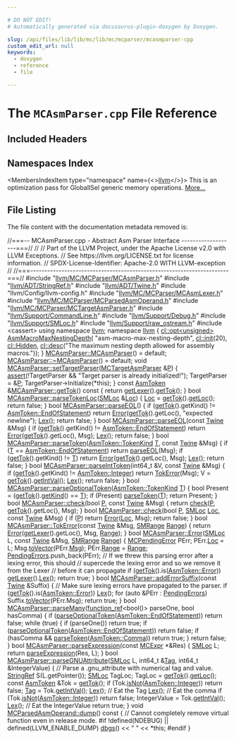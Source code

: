 ```yaml
---

# DO NOT EDIT!
# Automatically generated via docusaurus-plugin-doxygen by Doxygen.

slug: /api/files/lib/lib/mc/lib/mc/mcparser/mcasmparser-cpp
custom_edit_url: null
keywords:
  - doxygen
  - reference
  - file

---
```





# The `MCAsmParser.cpp` File Reference

<DoxygenPage pluginConfig={pluginConfig}>



## Included Headers

<IncludesList>
<IncludesListItem
  filePath="llvm/MC/MCParser/MCAsmParser.h"
  permalink="/docs/api/files/include/include/llvm/include/llvm/mc/include/llvm/mc/mcparser/mcasmparser-h"
  isLocal="true" />
<IncludesListItem
  filePath="llvm/ADT/StringRef.h"
  permalink="/docs/api/files/include/include/llvm/include/llvm/adt/stringref-h"
  isLocal="true" />
<IncludesListItem
  filePath="llvm/ADT/Twine.h"
  permalink="/docs/api/files/include/include/llvm/include/llvm/adt/twine-h"
  isLocal="true" />
<IncludesListItem
  filePath="llvm/Config/llvm-config.h"
  permalink=""
  isLocal="true" />
<IncludesListItem
  filePath="llvm/MC/MCParser/MCAsmLexer.h"
  permalink="/docs/api/files/include/include/llvm/include/llvm/mc/include/llvm/mc/mcparser/mcasmlexer-h"
  isLocal="true" />
<IncludesListItem
  filePath="llvm/MC/MCParser/MCParsedAsmOperand.h"
  permalink="/docs/api/files/include/include/llvm/include/llvm/mc/include/llvm/mc/mcparser/mcparsedasmoperand-h"
  isLocal="true" />
<IncludesListItem
  filePath="llvm/MC/MCParser/MCTargetAsmParser.h"
  permalink="/docs/api/files/include/include/llvm/include/llvm/mc/include/llvm/mc/mcparser/mctargetasmparser-h"
  isLocal="true" />
<IncludesListItem
  filePath="llvm/Support/CommandLine.h"
  permalink="/docs/api/files/include/include/llvm/include/llvm/support/commandline-h"
  isLocal="true" />
<IncludesListItem
  filePath="llvm/Support/Debug.h"
  permalink="/docs/api/files/include/include/llvm/include/llvm/support/debug-h"
  isLocal="true" />
<IncludesListItem
  filePath="llvm/Support/SMLoc.h"
  permalink="/docs/api/files/include/include/llvm/include/llvm/support/smloc-h"
  isLocal="true" />
<IncludesListItem
  filePath="llvm/Support/raw_ostream.h"
  permalink="/docs/api/files/include/include/llvm/include/llvm/support/raw-ostream-h"
  isLocal="true" />
<IncludesListItem
  filePath="cassert"
  permalink=""
  isLocal="false" />
</IncludesList>

## Namespaces Index

<MembersIndex>

<MembersIndexItem
  type="namespace"
  name={<><a href="/docs/api/namespaces/llvm">llvm</a></>}>
This is an optimization pass for GlobalISel generic memory operations. <a href="/docs/api/namespaces/llvm/#details">More...</a>
</MembersIndexItem>

</MembersIndex>


## File Listing

The file content with the documentation metadata removed is:

<ProgramListing>

<Link id="l00001" /><CodeLine lineNumber="1"><span class="doxyHighlightComment">//===-- MCAsmParser.cpp - Abstract Asm Parser Interface -------------------===//</span></CodeLine>
<Link id="l00002" /><CodeLine lineNumber="2"><span class="doxyHighlightComment">//</span></CodeLine>
<Link id="l00003" /><CodeLine lineNumber="3"><span class="doxyHighlightComment">// Part of the LLVM Project, under the Apache License v2.0 with LLVM Exceptions.</span></CodeLine>
<Link id="l00004" /><CodeLine lineNumber="4"><span class="doxyHighlightComment">// See https://llvm.org/LICENSE.txt for license information.</span></CodeLine>
<Link id="l00005" /><CodeLine lineNumber="5"><span class="doxyHighlightComment">// SPDX-License-Identifier: Apache-2.0 WITH LLVM-exception</span></CodeLine>
<Link id="l00006" /><CodeLine lineNumber="6"><span class="doxyHighlightComment">//</span></CodeLine>
<Link id="l00007" /><CodeLine lineNumber="7"><span class="doxyHighlightComment">//===----------------------------------------------------------------------===//</span></CodeLine>
<Link id="l00008" /><CodeLine lineNumber="8"></CodeLine>
<Link id="l00009" /><CodeLine lineNumber="9"><span class="doxyHighlightPreprocessor">#include &quot;<a href="/docs/api/files/include/include/llvm/include/llvm/mc/include/llvm/mc/mcparser/mcasmparser-h">llvm/MC/MCParser/MCAsmParser.h</a>&quot;</span></CodeLine>
<Link id="l00010" /><CodeLine lineNumber="10"><span class="doxyHighlightPreprocessor">#include &quot;<a href="/docs/api/files/include/include/llvm/include/llvm/adt/stringref-h">llvm/ADT/StringRef.h</a>&quot;</span></CodeLine>
<Link id="l00011" /><CodeLine lineNumber="11"><span class="doxyHighlightPreprocessor">#include &quot;<a href="/docs/api/files/include/include/llvm/include/llvm/adt/twine-h">llvm/ADT/Twine.h</a>&quot;</span></CodeLine>
<Link id="l00012" /><CodeLine lineNumber="12"><span class="doxyHighlightPreprocessor">#include &quot;llvm/Config/llvm-config.h&quot;</span></CodeLine>
<Link id="l00013" /><CodeLine lineNumber="13"><span class="doxyHighlightPreprocessor">#include &quot;<a href="/docs/api/files/include/include/llvm/include/llvm/mc/include/llvm/mc/mcparser/mcasmlexer-h">llvm/MC/MCParser/MCAsmLexer.h</a>&quot;</span></CodeLine>
<Link id="l00014" /><CodeLine lineNumber="14"><span class="doxyHighlightPreprocessor">#include &quot;<a href="/docs/api/files/include/include/llvm/include/llvm/mc/include/llvm/mc/mcparser/mcparsedasmoperand-h">llvm/MC/MCParser/MCParsedAsmOperand.h</a>&quot;</span></CodeLine>
<Link id="l00015" /><CodeLine lineNumber="15"><span class="doxyHighlightPreprocessor">#include &quot;<a href="/docs/api/files/include/include/llvm/include/llvm/mc/include/llvm/mc/mcparser/mctargetasmparser-h">llvm/MC/MCParser/MCTargetAsmParser.h</a>&quot;</span></CodeLine>
<Link id="l00016" /><CodeLine lineNumber="16"><span class="doxyHighlightPreprocessor">#include &quot;<a href="/docs/api/files/include/include/llvm/include/llvm/support/commandline-h">llvm/Support/CommandLine.h</a>&quot;</span></CodeLine>
<Link id="l00017" /><CodeLine lineNumber="17"><span class="doxyHighlightPreprocessor">#include &quot;<a href="/docs/api/files/include/include/llvm/include/llvm/support/debug-h">llvm/Support/Debug.h</a>&quot;</span></CodeLine>
<Link id="l00018" /><CodeLine lineNumber="18"><span class="doxyHighlightPreprocessor">#include &quot;<a href="/docs/api/files/include/include/llvm/include/llvm/support/smloc-h">llvm/Support/SMLoc.h</a>&quot;</span></CodeLine>
<Link id="l00019" /><CodeLine lineNumber="19"><span class="doxyHighlightPreprocessor">#include &quot;<a href="/docs/api/files/include/include/llvm/include/llvm/support/raw-ostream-h">llvm/Support/raw&#95;ostream.h</a>&quot;</span></CodeLine>
<Link id="l00020" /><CodeLine lineNumber="20"><span class="doxyHighlightPreprocessor">#include &lt;cassert&gt;</span></CodeLine>
<Link id="l00021" /><CodeLine lineNumber="21"></CodeLine>
<Link id="l00022" /><CodeLine lineNumber="22"><span class="doxyHighlightKeyword">using namespace </span><span class="doxyHighlight"><a href="/docs/api/namespaces/llvm">llvm</a>;</span></CodeLine>
<Link id="l00023" /><CodeLine lineNumber="23"></CodeLine>
<Link id="l00024" /><CodeLine lineNumber="24"><span class="doxyHighlightKeyword">namespace </span><span class="doxyHighlight"><a href="/docs/api/namespaces/llvm">llvm</a> &#123;</span></CodeLine>
<Link id="l00025" /><CodeLine lineNumber="25" lineLink="/docs/api/namespaces/llvm/#ab4cdc747ff3adaa0f187fb37fae38874"><span class="doxyHighlight"><a href="/docs/api/classes/llvm/cl/opt">cl::opt&lt;unsigned&gt;</a> <a href="/docs/api/namespaces/llvm/#a6b70f3c5b015562762ce25a88c0f0794">AsmMacroMaxNestingDepth</a>(</span></CodeLine>
<Link id="l00026" /><CodeLine lineNumber="26"><span class="doxyHighlight">    </span><span class="doxyHighlightStringLiteral">&quot;asm-macro-max-nesting-depth&quot;</span><span class="doxyHighlight">, <a href="/docs/api/namespaces/llvm/cl/#ac12e6a8f3a1b511f0dee2ed6de0ae806">cl::init</a>(20), <a href="/docs/api/namespaces/llvm/cl/#a68075925a54790e71ca790e1d4f21a40a263ac008d8d31f13ce460395fc4cf7e6">cl::Hidden</a>,</span></CodeLine>
<Link id="l00027" /><CodeLine lineNumber="27"><span class="doxyHighlight">    <a href="/docs/api/structs/llvm/cl/desc">cl::desc</a>(</span><span class="doxyHighlightStringLiteral">&quot;The maximum nesting depth allowed for assembly macros.&quot;</span><span class="doxyHighlight">));</span></CodeLine>
<Link id="l00028" /><CodeLine lineNumber="28"><span class="doxyHighlight">&#125;</span></CodeLine>
<Link id="l00029" /><CodeLine lineNumber="29"></CodeLine>
<Link id="l00030" /><CodeLine lineNumber="30"><span class="doxyHighlight"><a href="/docs/api/classes/llvm/mcasmparser/#af7b89d03df4325baa998c69d6ae8c95a">MCAsmParser::MCAsmParser</a>() = </span><span class="doxyHighlightKeywordFlow">default</span><span class="doxyHighlight">;</span></CodeLine>
<Link id="l00031" /><CodeLine lineNumber="31"></CodeLine>
<Link id="l00032" /><CodeLine lineNumber="32"><span class="doxyHighlight"><a href="/docs/api/classes/llvm/mcasmparser/#ac4ec749397fb66602fd7feadc0a444bf">MCAsmParser::~MCAsmParser</a>() = </span><span class="doxyHighlightKeywordFlow">default</span><span class="doxyHighlight">;</span></CodeLine>
<Link id="l00033" /><CodeLine lineNumber="33"></CodeLine>
<Link id="l00034" /><CodeLine lineNumber="34" lineLink="/docs/api/classes/llvm/mcasmparser/#af473082d59d84b25a63d18be49ecb271"><span class="doxyHighlightKeywordType">void</span><span class="doxyHighlight"> <a href="/docs/api/classes/llvm/mcasmparser/#af473082d59d84b25a63d18be49ecb271">MCAsmParser::setTargetParser</a>(<a href="/docs/api/classes/llvm/mctargetasmparser">MCTargetAsmParser</a> &amp;<a href="/docs/api/files/lib/lib/option/option-cpp/#a04665169063c8ca1f2ea96c27fc7c2b2">P</a>) &#123;</span></CodeLine>
<Link id="l00035" /><CodeLine lineNumber="35"><span class="doxyHighlight">  <a href="/docs/api/files/lib/lib/target/lib/target/amdgpu/silowercontrolflow-cpp/#a4868c5d81c5ccc98c47aeab6244346a0">assert</a>(!TargetParser &amp;&amp; </span><span class="doxyHighlightStringLiteral">&quot;Target parser is already initialized!&quot;</span><span class="doxyHighlight">);</span></CodeLine>
<Link id="l00036" /><CodeLine lineNumber="36"><span class="doxyHighlight">  TargetParser = &amp;<a href="/docs/api/files/lib/lib/option/option-cpp/#a04665169063c8ca1f2ea96c27fc7c2b2">P</a>;</span></CodeLine>
<Link id="l00037" /><CodeLine lineNumber="37"><span class="doxyHighlight">  TargetParser-&gt;Initialize(&#42;</span><span class="doxyHighlightKeyword">this</span><span class="doxyHighlight">);</span></CodeLine>
<Link id="l00038" /><CodeLine lineNumber="38"><span class="doxyHighlight">&#125;</span></CodeLine>
<Link id="l00039" /><CodeLine lineNumber="39"></CodeLine>
<Link id="l00040" /><CodeLine lineNumber="40" lineLink="/docs/api/classes/llvm/mcasmparser/#a607ccd51956df621f1f5ea07c5d3b2c6"><span class="doxyHighlightKeyword">const</span><span class="doxyHighlight"> <a href="/docs/api/classes/llvm/asmtoken">AsmToken</a> &amp;<a href="/docs/api/classes/llvm/mcasmparser/#a607ccd51956df621f1f5ea07c5d3b2c6">MCAsmParser::getTok</a>()</span><span class="doxyHighlightKeyword"> const </span><span class="doxyHighlight">&#123;</span></CodeLine>
<Link id="l00041" /><CodeLine lineNumber="41"><span class="doxyHighlight">  </span><span class="doxyHighlightKeywordFlow">return</span><span class="doxyHighlight"> <a href="/docs/api/classes/llvm/mcasmparser/#aa4e7ba9b1dd10c4262ff498f9a7dd397">getLexer</a>().<a href="/docs/api/classes/llvm/mcasmlexer/#aacd3bad41979d112344478f44007a551">getTok</a>();</span></CodeLine>
<Link id="l00042" /><CodeLine lineNumber="42"><span class="doxyHighlight">&#125;</span></CodeLine>
<Link id="l00043" /><CodeLine lineNumber="43"></CodeLine>
<Link id="l00044" /><CodeLine lineNumber="44" lineLink="/docs/api/classes/llvm/mcasmparser/#adfe743277c072b490a3f6bfc7dd593d1"><span class="doxyHighlightKeywordType">bool</span><span class="doxyHighlight"> <a href="/docs/api/classes/llvm/mcasmparser/#adfe743277c072b490a3f6bfc7dd593d1">MCAsmParser::parseTokenLoc</a>(<a href="/docs/api/classes/llvm/smloc">SMLoc</a> &amp;<a href="/docs/api/namespaces/llvm/loc">Loc</a>) &#123;</span></CodeLine>
<Link id="l00045" /><CodeLine lineNumber="45"><span class="doxyHighlight">  <a href="/docs/api/namespaces/llvm/loc">Loc</a> = <a href="/docs/api/classes/llvm/mcasmparser/#a607ccd51956df621f1f5ea07c5d3b2c6">getTok</a>().<a href="/docs/api/classes/llvm/asmtoken/#a16611db1be4d04f03c570d9302504c04">getLoc</a>();</span></CodeLine>
<Link id="l00046" /><CodeLine lineNumber="46"><span class="doxyHighlight">  </span><span class="doxyHighlightKeywordFlow">return</span><span class="doxyHighlight"> </span><span class="doxyHighlightKeyword">false</span><span class="doxyHighlight">;</span></CodeLine>
<Link id="l00047" /><CodeLine lineNumber="47"><span class="doxyHighlight">&#125;</span></CodeLine>
<Link id="l00048" /><CodeLine lineNumber="48"></CodeLine>
<Link id="l00049" /><CodeLine lineNumber="49" lineLink="/docs/api/classes/llvm/mcasmparser/#a7b442abcc8f942ce12304975367e1fa2"><span class="doxyHighlightKeywordType">bool</span><span class="doxyHighlight"> <a href="/docs/api/classes/llvm/mcasmparser/#a7b442abcc8f942ce12304975367e1fa2">MCAsmParser::parseEOL</a>() &#123;</span></CodeLine>
<Link id="l00050" /><CodeLine lineNumber="50"><span class="doxyHighlight">  </span><span class="doxyHighlightKeywordFlow">if</span><span class="doxyHighlight"> (<a href="/docs/api/classes/llvm/mcasmparser/#a607ccd51956df621f1f5ea07c5d3b2c6">getTok</a>().getKind() != <a href="/docs/api/classes/llvm/asmtoken/#ab4316e41520ea53f789582c25bbec039ae10c5f59f330bfd15608e1dda213a98f">AsmToken::EndOfStatement</a>)</span></CodeLine>
<Link id="l00051" /><CodeLine lineNumber="51"><span class="doxyHighlight">    </span><span class="doxyHighlightKeywordFlow">return</span><span class="doxyHighlight"> <a href="/docs/api/namespaces/llvm/#ac226f3d2b9ca090171a8e0a8cb92c343a902b0d55fddef6f8d651fe1035b7d4bd">Error</a>(<a href="/docs/api/classes/llvm/mcasmparser/#a607ccd51956df621f1f5ea07c5d3b2c6">getTok</a>().getLoc(), </span><span class="doxyHighlightStringLiteral">&quot;expected newline&quot;</span><span class="doxyHighlight">);</span></CodeLine>
<Link id="l00052" /><CodeLine lineNumber="52"><span class="doxyHighlight">  <a href="/docs/api/classes/llvm/mcasmparser/#a922370d34654382dd4ff2b8a1a9c50d6">Lex</a>();</span></CodeLine>
<Link id="l00053" /><CodeLine lineNumber="53"><span class="doxyHighlight">  </span><span class="doxyHighlightKeywordFlow">return</span><span class="doxyHighlight"> </span><span class="doxyHighlightKeyword">false</span><span class="doxyHighlight">;</span></CodeLine>
<Link id="l00054" /><CodeLine lineNumber="54"><span class="doxyHighlight">&#125;</span></CodeLine>
<Link id="l00055" /><CodeLine lineNumber="55"></CodeLine>
<Link id="l00056" /><CodeLine lineNumber="56" lineLink="/docs/api/classes/llvm/mcasmparser/#adbf0064a97b1ecde598fee1ed3d8cf52"><span class="doxyHighlightKeywordType">bool</span><span class="doxyHighlight"> <a href="/docs/api/classes/llvm/mcasmparser/#a7b442abcc8f942ce12304975367e1fa2">MCAsmParser::parseEOL</a>(</span><span class="doxyHighlightKeyword">const</span><span class="doxyHighlight"> <a href="/docs/api/classes/llvm/twine">Twine</a> &amp;Msg) &#123;</span></CodeLine>
<Link id="l00057" /><CodeLine lineNumber="57"><span class="doxyHighlight">  </span><span class="doxyHighlightKeywordFlow">if</span><span class="doxyHighlight"> (<a href="/docs/api/classes/llvm/mcasmparser/#a607ccd51956df621f1f5ea07c5d3b2c6">getTok</a>().getKind() != <a href="/docs/api/classes/llvm/asmtoken/#ab4316e41520ea53f789582c25bbec039ae10c5f59f330bfd15608e1dda213a98f">AsmToken::EndOfStatement</a>)</span></CodeLine>
<Link id="l00058" /><CodeLine lineNumber="58"><span class="doxyHighlight">    </span><span class="doxyHighlightKeywordFlow">return</span><span class="doxyHighlight"> <a href="/docs/api/namespaces/llvm/#ac226f3d2b9ca090171a8e0a8cb92c343a902b0d55fddef6f8d651fe1035b7d4bd">Error</a>(<a href="/docs/api/classes/llvm/mcasmparser/#a607ccd51956df621f1f5ea07c5d3b2c6">getTok</a>().getLoc(), Msg);</span></CodeLine>
<Link id="l00059" /><CodeLine lineNumber="59"><span class="doxyHighlight">  <a href="/docs/api/classes/llvm/mcasmparser/#a922370d34654382dd4ff2b8a1a9c50d6">Lex</a>();</span></CodeLine>
<Link id="l00060" /><CodeLine lineNumber="60"><span class="doxyHighlight">  </span><span class="doxyHighlightKeywordFlow">return</span><span class="doxyHighlight"> </span><span class="doxyHighlightKeyword">false</span><span class="doxyHighlight">;</span></CodeLine>
<Link id="l00061" /><CodeLine lineNumber="61"><span class="doxyHighlight">&#125;</span></CodeLine>
<Link id="l00062" /><CodeLine lineNumber="62"></CodeLine>
<Link id="l00063" /><CodeLine lineNumber="63" lineLink="/docs/api/classes/llvm/mcasmparser/#a137818cb489ba17770a17ee9eb6f269e"><span class="doxyHighlightKeywordType">bool</span><span class="doxyHighlight"> <a href="/docs/api/classes/llvm/mcasmparser/#a137818cb489ba17770a17ee9eb6f269e">MCAsmParser::parseToken</a>(<a href="/docs/api/classes/llvm/asmtoken/#ab4316e41520ea53f789582c25bbec039">AsmToken::TokenKind</a> <a href="/docs/api/files/lib/lib/target/lib/target/mips/mips16isellowering-cpp/#a0acb682b8260ab1c60b918599864e2e5">T</a>, </span><span class="doxyHighlightKeyword">const</span><span class="doxyHighlight"> <a href="/docs/api/classes/llvm/twine">Twine</a> &amp;Msg) &#123;</span></CodeLine>
<Link id="l00064" /><CodeLine lineNumber="64"><span class="doxyHighlight">  </span><span class="doxyHighlightKeywordFlow">if</span><span class="doxyHighlight"> (<a href="/docs/api/files/lib/lib/target/lib/target/mips/mips16isellowering-cpp/#a0acb682b8260ab1c60b918599864e2e5">T</a> == <a href="/docs/api/classes/llvm/asmtoken/#ab4316e41520ea53f789582c25bbec039ae10c5f59f330bfd15608e1dda213a98f">AsmToken::EndOfStatement</a>)</span></CodeLine>
<Link id="l00065" /><CodeLine lineNumber="65"><span class="doxyHighlight">    </span><span class="doxyHighlightKeywordFlow">return</span><span class="doxyHighlight"> <a href="/docs/api/classes/llvm/mcasmparser/#a7b442abcc8f942ce12304975367e1fa2">parseEOL</a>(Msg);</span></CodeLine>
<Link id="l00066" /><CodeLine lineNumber="66"><span class="doxyHighlight">  </span><span class="doxyHighlightKeywordFlow">if</span><span class="doxyHighlight"> (<a href="/docs/api/classes/llvm/mcasmparser/#a607ccd51956df621f1f5ea07c5d3b2c6">getTok</a>().getKind() != <a href="/docs/api/files/lib/lib/target/lib/target/mips/mips16isellowering-cpp/#a0acb682b8260ab1c60b918599864e2e5">T</a>)</span></CodeLine>
<Link id="l00067" /><CodeLine lineNumber="67"><span class="doxyHighlight">    </span><span class="doxyHighlightKeywordFlow">return</span><span class="doxyHighlight"> <a href="/docs/api/namespaces/llvm/#ac226f3d2b9ca090171a8e0a8cb92c343a902b0d55fddef6f8d651fe1035b7d4bd">Error</a>(<a href="/docs/api/classes/llvm/mcasmparser/#a607ccd51956df621f1f5ea07c5d3b2c6">getTok</a>().getLoc(), Msg);</span></CodeLine>
<Link id="l00068" /><CodeLine lineNumber="68"><span class="doxyHighlight">  <a href="/docs/api/classes/llvm/mcasmparser/#a922370d34654382dd4ff2b8a1a9c50d6">Lex</a>();</span></CodeLine>
<Link id="l00069" /><CodeLine lineNumber="69"><span class="doxyHighlight">  </span><span class="doxyHighlightKeywordFlow">return</span><span class="doxyHighlight"> </span><span class="doxyHighlightKeyword">false</span><span class="doxyHighlight">;</span></CodeLine>
<Link id="l00070" /><CodeLine lineNumber="70"><span class="doxyHighlight">&#125;</span></CodeLine>
<Link id="l00071" /><CodeLine lineNumber="71"></CodeLine>
<Link id="l00072" /><CodeLine lineNumber="72" lineLink="/docs/api/classes/llvm/mcasmparser/#a8d9acbc65c25f0330cd2d8d6baded980"><span class="doxyHighlightKeywordType">bool</span><span class="doxyHighlight"> <a href="/docs/api/classes/llvm/mcasmparser/#a8d9acbc65c25f0330cd2d8d6baded980">MCAsmParser::parseIntToken</a>(int64&#95;t &amp;V, </span><span class="doxyHighlightKeyword">const</span><span class="doxyHighlight"> <a href="/docs/api/classes/llvm/twine">Twine</a> &amp;Msg) &#123;</span></CodeLine>
<Link id="l00073" /><CodeLine lineNumber="73"><span class="doxyHighlight">  </span><span class="doxyHighlightKeywordFlow">if</span><span class="doxyHighlight"> (<a href="/docs/api/classes/llvm/mcasmparser/#a607ccd51956df621f1f5ea07c5d3b2c6">getTok</a>().getKind() != <a href="/docs/api/classes/llvm/asmtoken/#ab4316e41520ea53f789582c25bbec039a2369278b71442a32bd6a7f6a6f411033">AsmToken::Integer</a>)</span></CodeLine>
<Link id="l00074" /><CodeLine lineNumber="74"><span class="doxyHighlight">    </span><span class="doxyHighlightKeywordFlow">return</span><span class="doxyHighlight"> <a href="/docs/api/classes/llvm/mcasmparser/#aca3b32b0f673fcda41b604540f49a4f9">TokError</a>(Msg);</span></CodeLine>
<Link id="l00075" /><CodeLine lineNumber="75"><span class="doxyHighlight">  V = <a href="/docs/api/classes/llvm/mcasmparser/#a607ccd51956df621f1f5ea07c5d3b2c6">getTok</a>().<a href="/docs/api/classes/llvm/asmtoken/#a270e1171db01008f862ffbc34f8476fc">getIntVal</a>();</span></CodeLine>
<Link id="l00076" /><CodeLine lineNumber="76"><span class="doxyHighlight">  <a href="/docs/api/classes/llvm/mcasmparser/#a922370d34654382dd4ff2b8a1a9c50d6">Lex</a>();</span></CodeLine>
<Link id="l00077" /><CodeLine lineNumber="77"><span class="doxyHighlight">  </span><span class="doxyHighlightKeywordFlow">return</span><span class="doxyHighlight"> </span><span class="doxyHighlightKeyword">false</span><span class="doxyHighlight">;</span></CodeLine>
<Link id="l00078" /><CodeLine lineNumber="78"><span class="doxyHighlight">&#125;</span></CodeLine>
<Link id="l00079" /><CodeLine lineNumber="79"></CodeLine>
<Link id="l00080" /><CodeLine lineNumber="80" lineLink="/docs/api/classes/llvm/mcasmparser/#a7fe5bbdb7d87187478d77f3a1d5a2a93"><span class="doxyHighlightKeywordType">bool</span><span class="doxyHighlight"> <a href="/docs/api/classes/llvm/mcasmparser/#a7fe5bbdb7d87187478d77f3a1d5a2a93">MCAsmParser::parseOptionalToken</a>(<a href="/docs/api/classes/llvm/asmtoken/#ab4316e41520ea53f789582c25bbec039">AsmToken::TokenKind</a> <a href="/docs/api/files/lib/lib/target/lib/target/mips/mips16isellowering-cpp/#a0acb682b8260ab1c60b918599864e2e5">T</a>) &#123;</span></CodeLine>
<Link id="l00081" /><CodeLine lineNumber="81"><span class="doxyHighlight">  </span><span class="doxyHighlightKeywordType">bool</span><span class="doxyHighlight"> Present = (<a href="/docs/api/classes/llvm/mcasmparser/#a607ccd51956df621f1f5ea07c5d3b2c6">getTok</a>().<a href="/docs/api/classes/llvm/asmtoken/#a792392c4dfe6e57615554204b0c51a2e">getKind</a>() == <a href="/docs/api/files/lib/lib/target/lib/target/mips/mips16isellowering-cpp/#a0acb682b8260ab1c60b918599864e2e5">T</a>);</span></CodeLine>
<Link id="l00082" /><CodeLine lineNumber="82"><span class="doxyHighlight">  </span><span class="doxyHighlightKeywordFlow">if</span><span class="doxyHighlight"> (Present)</span></CodeLine>
<Link id="l00083" /><CodeLine lineNumber="83"><span class="doxyHighlight">    <a href="/docs/api/classes/llvm/mcasmparser/#a137818cb489ba17770a17ee9eb6f269e">parseToken</a>(<a href="/docs/api/files/lib/lib/target/lib/target/mips/mips16isellowering-cpp/#a0acb682b8260ab1c60b918599864e2e5">T</a>);</span></CodeLine>
<Link id="l00084" /><CodeLine lineNumber="84"><span class="doxyHighlight">  </span><span class="doxyHighlightKeywordFlow">return</span><span class="doxyHighlight"> Present;</span></CodeLine>
<Link id="l00085" /><CodeLine lineNumber="85"><span class="doxyHighlight">&#125;</span></CodeLine>
<Link id="l00086" /><CodeLine lineNumber="86"></CodeLine>
<Link id="l00087" /><CodeLine lineNumber="87" lineLink="/docs/api/classes/llvm/mcasmparser/#a3030316a1ebebb07ea5bfef630daa790"><span class="doxyHighlightKeywordType">bool</span><span class="doxyHighlight"> <a href="/docs/api/classes/llvm/mcasmparser/#a3030316a1ebebb07ea5bfef630daa790">MCAsmParser::check</a>(</span><span class="doxyHighlightKeywordType">bool</span><span class="doxyHighlight"> <a href="/docs/api/files/lib/lib/option/option-cpp/#a04665169063c8ca1f2ea96c27fc7c2b2">P</a>, </span><span class="doxyHighlightKeyword">const</span><span class="doxyHighlight"> <a href="/docs/api/classes/llvm/twine">Twine</a> &amp;Msg) &#123;</span></CodeLine>
<Link id="l00088" /><CodeLine lineNumber="88"><span class="doxyHighlight">  </span><span class="doxyHighlightKeywordFlow">return</span><span class="doxyHighlight"> <a href="/docs/api/classes/llvm/mcasmparser/#a3030316a1ebebb07ea5bfef630daa790">check</a>(<a href="/docs/api/files/lib/lib/option/option-cpp/#a04665169063c8ca1f2ea96c27fc7c2b2">P</a>, <a href="/docs/api/classes/llvm/mcasmparser/#a607ccd51956df621f1f5ea07c5d3b2c6">getTok</a>().getLoc(), Msg);</span></CodeLine>
<Link id="l00089" /><CodeLine lineNumber="89"><span class="doxyHighlight">&#125;</span></CodeLine>
<Link id="l00090" /><CodeLine lineNumber="90"></CodeLine>
<Link id="l00091" /><CodeLine lineNumber="91" lineLink="/docs/api/classes/llvm/mcasmparser/#a6dc060fdfce77b45a20dbf3d6dd22129"><span class="doxyHighlightKeywordType">bool</span><span class="doxyHighlight"> <a href="/docs/api/classes/llvm/mcasmparser/#a3030316a1ebebb07ea5bfef630daa790">MCAsmParser::check</a>(</span><span class="doxyHighlightKeywordType">bool</span><span class="doxyHighlight"> <a href="/docs/api/files/lib/lib/option/option-cpp/#a04665169063c8ca1f2ea96c27fc7c2b2">P</a>, <a href="/docs/api/classes/llvm/smloc">SMLoc</a> <a href="/docs/api/namespaces/llvm/loc">Loc</a>, </span><span class="doxyHighlightKeyword">const</span><span class="doxyHighlight"> <a href="/docs/api/classes/llvm/twine">Twine</a> &amp;Msg) &#123;</span></CodeLine>
<Link id="l00092" /><CodeLine lineNumber="92"><span class="doxyHighlight">  </span><span class="doxyHighlightKeywordFlow">if</span><span class="doxyHighlight"> (<a href="/docs/api/files/lib/lib/option/option-cpp/#a04665169063c8ca1f2ea96c27fc7c2b2">P</a>)</span></CodeLine>
<Link id="l00093" /><CodeLine lineNumber="93"><span class="doxyHighlight">    </span><span class="doxyHighlightKeywordFlow">return</span><span class="doxyHighlight"> <a href="/docs/api/namespaces/llvm/#ac226f3d2b9ca090171a8e0a8cb92c343a902b0d55fddef6f8d651fe1035b7d4bd">Error</a>(<a href="/docs/api/namespaces/llvm/loc">Loc</a>, Msg);</span></CodeLine>
<Link id="l00094" /><CodeLine lineNumber="94"><span class="doxyHighlight">  </span><span class="doxyHighlightKeywordFlow">return</span><span class="doxyHighlight"> </span><span class="doxyHighlightKeyword">false</span><span class="doxyHighlight">;</span></CodeLine>
<Link id="l00095" /><CodeLine lineNumber="95"><span class="doxyHighlight">&#125;</span></CodeLine>
<Link id="l00096" /><CodeLine lineNumber="96"></CodeLine>
<Link id="l00097" /><CodeLine lineNumber="97" lineLink="/docs/api/classes/llvm/mcasmparser/#aca3b32b0f673fcda41b604540f49a4f9"><span class="doxyHighlightKeywordType">bool</span><span class="doxyHighlight"> <a href="/docs/api/classes/llvm/mcasmparser/#aca3b32b0f673fcda41b604540f49a4f9">MCAsmParser::TokError</a>(</span><span class="doxyHighlightKeyword">const</span><span class="doxyHighlight"> <a href="/docs/api/classes/llvm/twine">Twine</a> &amp;Msg, <a href="/docs/api/classes/llvm/smrange">SMRange</a> <a href="/docs/api/files/lib/lib/target/lib/target/nvptx/nvvmintrrange-cpp/#a34bd74317e3f04bfc4318c2d1a470877">Range</a>) &#123;</span></CodeLine>
<Link id="l00098" /><CodeLine lineNumber="98"><span class="doxyHighlight">  </span><span class="doxyHighlightKeywordFlow">return</span><span class="doxyHighlight"> <a href="/docs/api/namespaces/llvm/#ac226f3d2b9ca090171a8e0a8cb92c343a902b0d55fddef6f8d651fe1035b7d4bd">Error</a>(<a href="/docs/api/classes/llvm/mcasmparser/#aa4e7ba9b1dd10c4262ff498f9a7dd397">getLexer</a>().getLoc(), Msg, <a href="/docs/api/files/lib/lib/target/lib/target/nvptx/nvvmintrrange-cpp/#a34bd74317e3f04bfc4318c2d1a470877">Range</a>);</span></CodeLine>
<Link id="l00099" /><CodeLine lineNumber="99"><span class="doxyHighlight">&#125;</span></CodeLine>
<Link id="l00100" /><CodeLine lineNumber="100"></CodeLine>
<Link id="l00101" /><CodeLine lineNumber="101" lineLink="/docs/api/classes/llvm/mcasmparser/#afe58695435b93e0599ed2f77e877a0aa"><span class="doxyHighlightKeywordType">bool</span><span class="doxyHighlight"> <a href="/docs/api/classes/llvm/mcasmparser/#afe58695435b93e0599ed2f77e877a0aa">MCAsmParser::Error</a>(<a href="/docs/api/classes/llvm/smloc">SMLoc</a> L, </span><span class="doxyHighlightKeyword">const</span><span class="doxyHighlight"> <a href="/docs/api/classes/llvm/twine">Twine</a> &amp;Msg, <a href="/docs/api/classes/llvm/smrange">SMRange</a> <a href="/docs/api/files/lib/lib/target/lib/target/nvptx/nvvmintrrange-cpp/#a34bd74317e3f04bfc4318c2d1a470877">Range</a>) &#123;</span></CodeLine>
<Link id="l00102" /><CodeLine lineNumber="102"><span class="doxyHighlight">  <a href="/docs/api/structs/llvm/mcasmparser/mcpendingerror">MCPendingError</a> PErr;</span></CodeLine>
<Link id="l00103" /><CodeLine lineNumber="103"><span class="doxyHighlight">  PErr.<a href="/docs/api/structs/llvm/mcasmparser/mcpendingerror/#a1def4a048e32d16864473e0f6fe82dec">Loc</a> = L;</span></CodeLine>
<Link id="l00104" /><CodeLine lineNumber="104"><span class="doxyHighlight">  Msg.<a href="/docs/api/classes/llvm/twine/#ae2cc7378ca67e19c45648f7800686933">toVector</a>(PErr.<a href="/docs/api/structs/llvm/mcasmparser/mcpendingerror/#a99b6f8e4fcb44f2bd4017e71685fbca0">Msg</a>);</span></CodeLine>
<Link id="l00105" /><CodeLine lineNumber="105"><span class="doxyHighlight">  PErr.<a href="/docs/api/structs/llvm/mcasmparser/mcpendingerror/#ad6be755a547950c83558d03f02993795">Range</a> = <a href="/docs/api/files/lib/lib/target/lib/target/nvptx/nvvmintrrange-cpp/#a34bd74317e3f04bfc4318c2d1a470877">Range</a>;</span></CodeLine>
<Link id="l00106" /><CodeLine lineNumber="106"><span class="doxyHighlight">  <a href="/docs/api/classes/llvm/mcasmparser/#a7cdbb86564e6641120ab773fac6a62d4">PendingErrors</a>.push&#95;back(PErr);</span></CodeLine>
<Link id="l00107" /><CodeLine lineNumber="107"></CodeLine>
<Link id="l00108" /><CodeLine lineNumber="108"><span class="doxyHighlight">  </span><span class="doxyHighlightComment">// If we threw this parsing error after a lexing error, this should</span></CodeLine>
<Link id="l00109" /><CodeLine lineNumber="109"><span class="doxyHighlight">  </span><span class="doxyHighlightComment">// supercede the lexing error and so we remove it from the Lexer</span></CodeLine>
<Link id="l00110" /><CodeLine lineNumber="110"><span class="doxyHighlight">  </span><span class="doxyHighlightComment">// before it can propagate</span></CodeLine>
<Link id="l00111" /><CodeLine lineNumber="111"><span class="doxyHighlight">  </span><span class="doxyHighlightKeywordFlow">if</span><span class="doxyHighlight"> (<a href="/docs/api/classes/llvm/mcasmparser/#a607ccd51956df621f1f5ea07c5d3b2c6">getTok</a>().is(<a href="/docs/api/classes/llvm/asmtoken/#ab4316e41520ea53f789582c25bbec039a1a7046e38c86395ad911f3f0d86b1012">AsmToken::Error</a>))</span></CodeLine>
<Link id="l00112" /><CodeLine lineNumber="112"><span class="doxyHighlight">    <a href="/docs/api/classes/llvm/mcasmparser/#aa4e7ba9b1dd10c4262ff498f9a7dd397">getLexer</a>().<a href="/docs/api/classes/llvm/mcasmlexer/#ac53eb41641168379037fde8952d5f01e">Lex</a>();</span></CodeLine>
<Link id="l00113" /><CodeLine lineNumber="113"><span class="doxyHighlight">  </span><span class="doxyHighlightKeywordFlow">return</span><span class="doxyHighlight"> </span><span class="doxyHighlightKeyword">true</span><span class="doxyHighlight">;</span></CodeLine>
<Link id="l00114" /><CodeLine lineNumber="114"><span class="doxyHighlight">&#125;</span></CodeLine>
<Link id="l00115" /><CodeLine lineNumber="115"></CodeLine>
<Link id="l00116" /><CodeLine lineNumber="116" lineLink="/docs/api/classes/llvm/mcasmparser/#a189e6cc46ddc7ca69bddd7f1a757a736"><span class="doxyHighlightKeywordType">bool</span><span class="doxyHighlight"> <a href="/docs/api/classes/llvm/mcasmparser/#a189e6cc46ddc7ca69bddd7f1a757a736">MCAsmParser::addErrorSuffix</a>(</span><span class="doxyHighlightKeyword">const</span><span class="doxyHighlight"> <a href="/docs/api/classes/llvm/twine">Twine</a> &amp;Suffix) &#123;</span></CodeLine>
<Link id="l00117" /><CodeLine lineNumber="117"><span class="doxyHighlight">  </span><span class="doxyHighlightComment">// Make sure lexing errors have propagated to the parser.</span></CodeLine>
<Link id="l00118" /><CodeLine lineNumber="118"><span class="doxyHighlight">  </span><span class="doxyHighlightKeywordFlow">if</span><span class="doxyHighlight"> (<a href="/docs/api/classes/llvm/mcasmparser/#a607ccd51956df621f1f5ea07c5d3b2c6">getTok</a>().is(<a href="/docs/api/classes/llvm/asmtoken/#ab4316e41520ea53f789582c25bbec039a1a7046e38c86395ad911f3f0d86b1012">AsmToken::Error</a>))</span></CodeLine>
<Link id="l00119" /><CodeLine lineNumber="119"><span class="doxyHighlight">    <a href="/docs/api/classes/llvm/mcasmparser/#a922370d34654382dd4ff2b8a1a9c50d6">Lex</a>();</span></CodeLine>
<Link id="l00120" /><CodeLine lineNumber="120"><span class="doxyHighlight">  </span><span class="doxyHighlightKeywordFlow">for</span><span class="doxyHighlight"> (</span><span class="doxyHighlightKeyword">auto</span><span class="doxyHighlight"> &amp;PErr : <a href="/docs/api/classes/llvm/mcasmparser/#a7cdbb86564e6641120ab773fac6a62d4">PendingErrors</a>)</span></CodeLine>
<Link id="l00121" /><CodeLine lineNumber="121"><span class="doxyHighlight">    Suffix.<a href="/docs/api/classes/llvm/twine/#ae2cc7378ca67e19c45648f7800686933">toVector</a>(PErr.Msg);</span></CodeLine>
<Link id="l00122" /><CodeLine lineNumber="122"><span class="doxyHighlight">  </span><span class="doxyHighlightKeywordFlow">return</span><span class="doxyHighlight"> </span><span class="doxyHighlightKeyword">true</span><span class="doxyHighlight">;</span></CodeLine>
<Link id="l00123" /><CodeLine lineNumber="123"><span class="doxyHighlight">&#125;</span></CodeLine>
<Link id="l00124" /><CodeLine lineNumber="124"></CodeLine>
<Link id="l00125" /><CodeLine lineNumber="125" lineLink="/docs/api/classes/llvm/mcasmparser/#a0796f036e832b4b5e10f6e31e77ca7c8"><span class="doxyHighlightKeywordType">bool</span><span class="doxyHighlight"> <a href="/docs/api/classes/llvm/mcasmparser/#a0796f036e832b4b5e10f6e31e77ca7c8">MCAsmParser::parseMany</a>(<a href="/docs/api/classes/llvm/function-ref">function&#95;ref</a>&lt;</span><span class="doxyHighlightKeywordType">bool</span><span class="doxyHighlight">()&gt; parseOne, </span><span class="doxyHighlightKeywordType">bool</span><span class="doxyHighlight"> hasComma) &#123;</span></CodeLine>
<Link id="l00126" /><CodeLine lineNumber="126"><span class="doxyHighlight">  </span><span class="doxyHighlightKeywordFlow">if</span><span class="doxyHighlight"> (<a href="/docs/api/classes/llvm/mcasmparser/#a7fe5bbdb7d87187478d77f3a1d5a2a93">parseOptionalToken</a>(<a href="/docs/api/classes/llvm/asmtoken/#ab4316e41520ea53f789582c25bbec039ae10c5f59f330bfd15608e1dda213a98f">AsmToken::EndOfStatement</a>))</span></CodeLine>
<Link id="l00127" /><CodeLine lineNumber="127"><span class="doxyHighlight">    </span><span class="doxyHighlightKeywordFlow">return</span><span class="doxyHighlight"> </span><span class="doxyHighlightKeyword">false</span><span class="doxyHighlight">;</span></CodeLine>
<Link id="l00128" /><CodeLine lineNumber="128"><span class="doxyHighlight">  </span><span class="doxyHighlightKeywordFlow">while</span><span class="doxyHighlight"> (</span><span class="doxyHighlightKeyword">true</span><span class="doxyHighlight">) &#123;</span></CodeLine>
<Link id="l00129" /><CodeLine lineNumber="129"><span class="doxyHighlight">    </span><span class="doxyHighlightKeywordFlow">if</span><span class="doxyHighlight"> (parseOne())</span></CodeLine>
<Link id="l00130" /><CodeLine lineNumber="130"><span class="doxyHighlight">      </span><span class="doxyHighlightKeywordFlow">return</span><span class="doxyHighlight"> </span><span class="doxyHighlightKeyword">true</span><span class="doxyHighlight">;</span></CodeLine>
<Link id="l00131" /><CodeLine lineNumber="131"><span class="doxyHighlight">    </span><span class="doxyHighlightKeywordFlow">if</span><span class="doxyHighlight"> (<a href="/docs/api/classes/llvm/mcasmparser/#a7fe5bbdb7d87187478d77f3a1d5a2a93">parseOptionalToken</a>(<a href="/docs/api/classes/llvm/asmtoken/#ab4316e41520ea53f789582c25bbec039ae10c5f59f330bfd15608e1dda213a98f">AsmToken::EndOfStatement</a>))</span></CodeLine>
<Link id="l00132" /><CodeLine lineNumber="132"><span class="doxyHighlight">      </span><span class="doxyHighlightKeywordFlow">return</span><span class="doxyHighlight"> </span><span class="doxyHighlightKeyword">false</span><span class="doxyHighlight">;</span></CodeLine>
<Link id="l00133" /><CodeLine lineNumber="133"><span class="doxyHighlight">    </span><span class="doxyHighlightKeywordFlow">if</span><span class="doxyHighlight"> (hasComma &amp;&amp; <a href="/docs/api/classes/llvm/mcasmparser/#a137818cb489ba17770a17ee9eb6f269e">parseToken</a>(<a href="/docs/api/classes/llvm/asmtoken/#ab4316e41520ea53f789582c25bbec039ac4b2675d2cb80935b789d9f140092e25">AsmToken::Comma</a>))</span></CodeLine>
<Link id="l00134" /><CodeLine lineNumber="134"><span class="doxyHighlight">      </span><span class="doxyHighlightKeywordFlow">return</span><span class="doxyHighlight"> </span><span class="doxyHighlightKeyword">true</span><span class="doxyHighlight">;</span></CodeLine>
<Link id="l00135" /><CodeLine lineNumber="135"><span class="doxyHighlight">  &#125;</span></CodeLine>
<Link id="l00136" /><CodeLine lineNumber="136"><span class="doxyHighlight">  </span><span class="doxyHighlightKeywordFlow">return</span><span class="doxyHighlight"> </span><span class="doxyHighlightKeyword">false</span><span class="doxyHighlight">;</span></CodeLine>
<Link id="l00137" /><CodeLine lineNumber="137"><span class="doxyHighlight">&#125;</span></CodeLine>
<Link id="l00138" /><CodeLine lineNumber="138"></CodeLine>
<Link id="l00139" /><CodeLine lineNumber="139" lineLink="/docs/api/classes/llvm/mcasmparser/#a83b5779cb89b1af4150d7022b7f751c9"><span class="doxyHighlightKeywordType">bool</span><span class="doxyHighlight"> <a href="/docs/api/classes/llvm/mcasmparser/#a582bb95a08ad05ff3bd5de25a92edd4a">MCAsmParser::parseExpression</a>(</span><span class="doxyHighlightKeyword">const</span><span class="doxyHighlight"> <a href="/docs/api/classes/llvm/mcexpr">MCExpr</a> &#42;&amp;Res) &#123;</span></CodeLine>
<Link id="l00140" /><CodeLine lineNumber="140"><span class="doxyHighlight">  <a href="/docs/api/classes/llvm/smloc">SMLoc</a> L;</span></CodeLine>
<Link id="l00141" /><CodeLine lineNumber="141"><span class="doxyHighlight">  </span><span class="doxyHighlightKeywordFlow">return</span><span class="doxyHighlight"> <a href="/docs/api/classes/llvm/mcasmparser/#a582bb95a08ad05ff3bd5de25a92edd4a">parseExpression</a>(Res, L);</span></CodeLine>
<Link id="l00142" /><CodeLine lineNumber="142"><span class="doxyHighlight">&#125;</span></CodeLine>
<Link id="l00143" /><CodeLine lineNumber="143"></CodeLine>
<Link id="l00144" /><CodeLine lineNumber="144" lineLink="/docs/api/classes/llvm/mcasmparser/#ae70fbaacac6a12bfc3904b3e1af622bb"><span class="doxyHighlightKeywordType">bool</span><span class="doxyHighlight"> <a href="/docs/api/classes/llvm/mcasmparser/#ae70fbaacac6a12bfc3904b3e1af622bb">MCAsmParser::parseGNUAttribute</a>(<a href="/docs/api/classes/llvm/smloc">SMLoc</a> L, int64&#95;t &amp;<a href="/docs/api/namespaces/llvm/#ac226f3d2b9ca090171a8e0a8cb92c343ac101058e7ea21bbbf2a5ac893088e90b">Tag</a>,</span></CodeLine>
<Link id="l00145" /><CodeLine lineNumber="145"><span class="doxyHighlight">                                    int64&#95;t &amp;IntegerValue) &#123;</span></CodeLine>
<Link id="l00146" /><CodeLine lineNumber="146"><span class="doxyHighlight">  </span><span class="doxyHighlightComment">// Parse a .gnu&#95;attribute with numerical tag and value.</span></CodeLine>
<Link id="l00147" /><CodeLine lineNumber="147"><span class="doxyHighlight">  <a href="/docs/api/classes/llvm/stringref">StringRef</a> S(L.getPointer());</span></CodeLine>
<Link id="l00148" /><CodeLine lineNumber="148"><span class="doxyHighlight">  <a href="/docs/api/classes/llvm/smloc">SMLoc</a> TagLoc;</span></CodeLine>
<Link id="l00149" /><CodeLine lineNumber="149"><span class="doxyHighlight">  TagLoc = <a href="/docs/api/classes/llvm/mcasmparser/#a607ccd51956df621f1f5ea07c5d3b2c6">getTok</a>().<a href="/docs/api/classes/llvm/asmtoken/#a16611db1be4d04f03c570d9302504c04">getLoc</a>();</span></CodeLine>
<Link id="l00150" /><CodeLine lineNumber="150"><span class="doxyHighlight">  </span><span class="doxyHighlightKeyword">const</span><span class="doxyHighlight"> <a href="/docs/api/classes/llvm/asmtoken">AsmToken</a> &amp;Tok = <a href="/docs/api/classes/llvm/mcasmparser/#a607ccd51956df621f1f5ea07c5d3b2c6">getTok</a>();</span></CodeLine>
<Link id="l00151" /><CodeLine lineNumber="151"><span class="doxyHighlight">  </span><span class="doxyHighlightKeywordFlow">if</span><span class="doxyHighlight"> (Tok.<a href="/docs/api/classes/llvm/asmtoken/#a2f492d3c8c226803c571528284a95d36">isNot</a>(<a href="/docs/api/classes/llvm/asmtoken/#ab4316e41520ea53f789582c25bbec039a2369278b71442a32bd6a7f6a6f411033">AsmToken::Integer</a>))</span></CodeLine>
<Link id="l00152" /><CodeLine lineNumber="152"><span class="doxyHighlight">    </span><span class="doxyHighlightKeywordFlow">return</span><span class="doxyHighlight"> </span><span class="doxyHighlightKeyword">false</span><span class="doxyHighlight">;</span></CodeLine>
<Link id="l00153" /><CodeLine lineNumber="153"><span class="doxyHighlight">  <a href="/docs/api/namespaces/llvm/#ac226f3d2b9ca090171a8e0a8cb92c343ac101058e7ea21bbbf2a5ac893088e90b">Tag</a> = Tok.<a href="/docs/api/classes/llvm/asmtoken/#a270e1171db01008f862ffbc34f8476fc">getIntVal</a>();</span></CodeLine>
<Link id="l00154" /><CodeLine lineNumber="154"><span class="doxyHighlight">  <a href="/docs/api/classes/llvm/mcasmparser/#a922370d34654382dd4ff2b8a1a9c50d6">Lex</a>(); </span><span class="doxyHighlightComment">// Eat the Tag</span></CodeLine>
<Link id="l00155" /><CodeLine lineNumber="155"><span class="doxyHighlight">  <a href="/docs/api/classes/llvm/mcasmparser/#a922370d34654382dd4ff2b8a1a9c50d6">Lex</a>(); </span><span class="doxyHighlightComment">// Eat the comma</span></CodeLine>
<Link id="l00156" /><CodeLine lineNumber="156"><span class="doxyHighlight">  </span><span class="doxyHighlightKeywordFlow">if</span><span class="doxyHighlight"> (Tok.<a href="/docs/api/classes/llvm/asmtoken/#a2f492d3c8c226803c571528284a95d36">isNot</a>(<a href="/docs/api/classes/llvm/asmtoken/#ab4316e41520ea53f789582c25bbec039a2369278b71442a32bd6a7f6a6f411033">AsmToken::Integer</a>))</span></CodeLine>
<Link id="l00157" /><CodeLine lineNumber="157"><span class="doxyHighlight">    </span><span class="doxyHighlightKeywordFlow">return</span><span class="doxyHighlight"> </span><span class="doxyHighlightKeyword">false</span><span class="doxyHighlight">;</span></CodeLine>
<Link id="l00158" /><CodeLine lineNumber="158"><span class="doxyHighlight">  IntegerValue = Tok.<a href="/docs/api/classes/llvm/asmtoken/#a270e1171db01008f862ffbc34f8476fc">getIntVal</a>();</span></CodeLine>
<Link id="l00159" /><CodeLine lineNumber="159"><span class="doxyHighlight">  <a href="/docs/api/classes/llvm/mcasmparser/#a922370d34654382dd4ff2b8a1a9c50d6">Lex</a>(); </span><span class="doxyHighlightComment">// Eat the IntegerValue</span></CodeLine>
<Link id="l00160" /><CodeLine lineNumber="160"><span class="doxyHighlight">  </span><span class="doxyHighlightKeywordFlow">return</span><span class="doxyHighlight"> </span><span class="doxyHighlightKeyword">true</span><span class="doxyHighlight">;</span></CodeLine>
<Link id="l00161" /><CodeLine lineNumber="161"><span class="doxyHighlight">&#125;</span></CodeLine>
<Link id="l00162" /><CodeLine lineNumber="162"></CodeLine>
<Link id="l00163" /><CodeLine lineNumber="163" lineLink="/docs/api/classes/llvm/mcparsedasmoperand/#a47db7d095a25a45f0d61cc99105d7125"><span class="doxyHighlightKeywordType">void</span><span class="doxyHighlight"> <a href="/docs/api/classes/llvm/mcparsedasmoperand/#a47db7d095a25a45f0d61cc99105d7125">MCParsedAsmOperand::dump</a>()</span><span class="doxyHighlightKeyword"> const </span><span class="doxyHighlight">&#123;</span></CodeLine>
<Link id="l00164" /><CodeLine lineNumber="164"><span class="doxyHighlight">  </span><span class="doxyHighlightComment">// Cannot completely remove virtual function even in release mode.</span></CodeLine>
<Link id="l00165" /><CodeLine lineNumber="165"><span class="doxyHighlightPreprocessor">#if !defined(NDEBUG) || defined(LLVM&#95;ENABLE&#95;DUMP)</span></CodeLine>
<Link id="l00166" /><CodeLine lineNumber="166"><span class="doxyHighlight">  <a href="/docs/api/namespaces/llvm/#a7c46c742c31be54870e2038048e6b391">dbgs</a>() &lt;&lt; </span><span class="doxyHighlightStringLiteral">&quot;  &quot;</span><span class="doxyHighlight"> &lt;&lt; &#42;</span><span class="doxyHighlightKeyword">this</span><span class="doxyHighlight">;</span></CodeLine>
<Link id="l00167" /><CodeLine lineNumber="167"><span class="doxyHighlightPreprocessor">#endif</span></CodeLine>
<Link id="l00168" /><CodeLine lineNumber="168"><span class="doxyHighlight">&#125;</span></CodeLine>

</ProgramListing>


</DoxygenPage>

